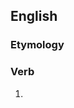 ==English==

===Etymology===
{{suffix|en|rebuke|eth|nocat=1}}

===Verb===
{{head|en|verb form}}

# {{en-archaic third-person singular of|rebuke}}
